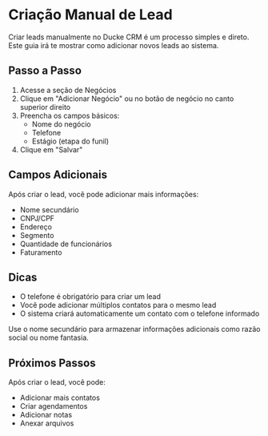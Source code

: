# Criação Manual de Lead

Criar leads manualmente no Ducke CRM é um processo simples e direto. Este guia irá te mostrar como adicionar novos leads ao sistema.

## Passo a Passo

1. Acesse a seção de Negócios
2. Clique em "Adicionar Negócio" ou no botão de negócio no canto superior direito
3. Preencha os campos básicos:
   - Nome do negócio
   - Telefone
   - Estágio (etapa do funil)
4. Clique em "Salvar"

## Campos Adicionais

Após criar o lead, você pode adicionar mais informações:
- Nome secundário
- CNPJ/CPF
- Endereço
- Segmento
- Quantidade de funcionários
- Faturamento

## Dicas

- O telefone é obrigatório para criar um lead
- Você pode adicionar múltiplos contatos para o mesmo lead
- O sistema criará automaticamente um contato com o telefone informado


Use o nome secundário para armazenar informações adicionais como razão social ou nome fantasia.


## Próximos Passos

Após criar o lead, você pode:
- Adicionar mais contatos
- Criar agendamentos
- Adicionar notas
- Anexar arquivos 
